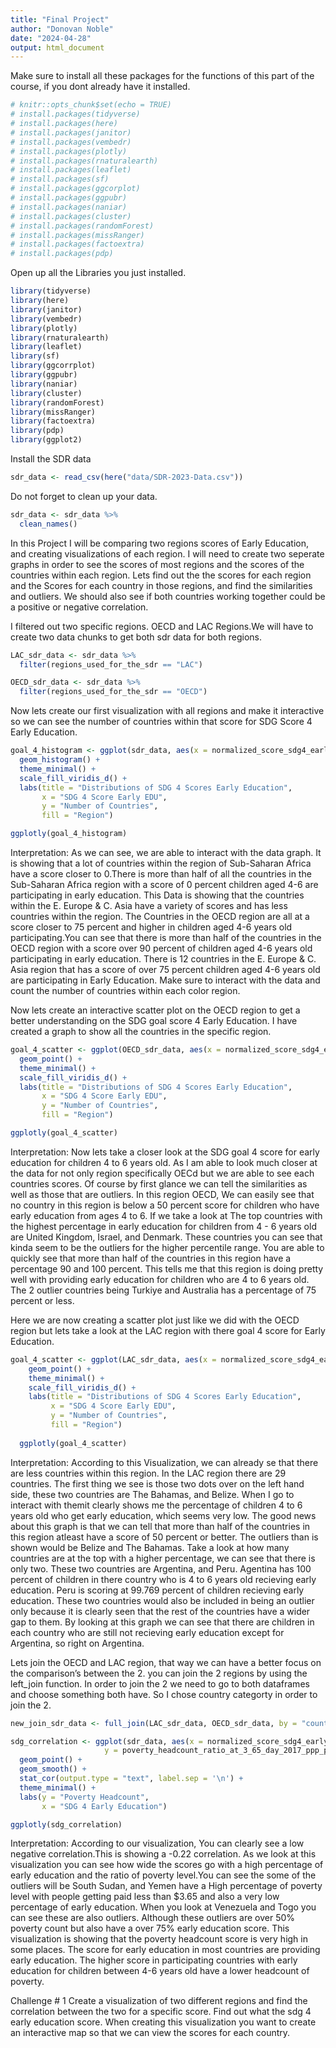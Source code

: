 ```yaml
---
title: "Final Project"
author: "Donovan Noble"
date: "2024-04-28"
output: html_document
---
```


Make sure to install all these packages for the functions of this part of the course, if you dont already have it installed.
```r
# knitr::opts_chunk$set(echo = TRUE)
# install.packages(tidyverse)
# install.packages(here)
# install.packages(janitor)
# install.packages(vembedr)
# install.packages(plotly)
# install.packages(rnaturalearth)
# install.packages(leaflet)
# install.packages(sf)
# install.packages(ggcorplot)
# install.packages(ggpubr)
# install.packages(naniar)
# install.packages(cluster)
# install.packages(randomForest)
# install.packages(missRanger)
# install.packages(factoextra)
# install.packages(pdp)
```
Open up all the Libraries you just installed.
```r
library(tidyverse)
library(here)
library(janitor)
library(vembedr)
library(plotly)
library(rnaturalearth)
library(leaflet)
library(sf)
library(ggcorrplot)
library(ggpubr)
library(naniar)
library(cluster)
library(randomForest)
library(missRanger)
library(factoextra)
library(pdp)
library(ggplot2)
```
Install the SDR data
```r
sdr_data <- read_csv(here("data/SDR-2023-Data.csv"))
```
Do not forget to clean up your data.
```r
sdr_data <- sdr_data %>% 
  clean_names()
```
In this Project I will be comparing two regions scores of Early Education, and creating visualizations of each region. I will need to create two seperate graphs in order to see the scores of most regions and the scores of the countries within each region. Lets find out the the scores for each region and the Scores for each country in those regions, and find the similarities and outliers. We should also see if both countries working together could be a positive or negative correlation.



I filtered out two specific regions. OECD and LAC Regions.We will have to create two data chunks to get both sdr data for both regions.
```r
LAC_sdr_data <- sdr_data %>% 
  filter(regions_used_for_the_sdr == "LAC")
```

```r
OECD_sdr_data <- sdr_data %>% 
  filter(regions_used_for_the_sdr == "OECD")
```
Now lets create our first visualization with all regions and make it interactive so we can see the number of countries within that score for SDG Score 4 Early Education.
```r
goal_4_histogram <- ggplot(sdr_data, aes(x = normalized_score_sdg4_earlyedu, fill=regions_used_for_the_sdr)) +
  geom_histogram() +
  theme_minimal() +
  scale_fill_viridis_d() +
  labs(title = "Distributions of SDG 4 Scores Early Education",
       x = "SDG 4 Score Early EDU",
       y = "Number of Countries",
       fill = "Region")

ggplotly(goal_4_histogram)
```
Interpretation: As we can see, we are able to interact with the data graph. It is showing that a lot of countries within the region of Sub-Saharan Africa have a score closer to 0.There is more than half of all the countries in the Sub-Saharan Africa region with a score of 0 percent children aged 4-6 are participating in early education. This Data is showing that the countries within the E. Europe & C. Asia have a variety of scores and has less countries within the region. The Countries in the OECD region are all at a score closer to 75 percent and higher in children aged 4-6 years old participating.You can see that there is more than half of the countries in the OECD region with a score over 90 percent of children aged 4-6 years old participating in early education. There is 12 countries in the E. Europe & C. Asia region that has a score of over 75 percent children aged 4-6 years old are participating in Early Education. Make sure to interact with the data and count the number of countries within each color region.


Now lets create an interactive scatter plot on the OECD region to get a better understanding on the SDG goal score 4 Early Education. I have created a graph to show all the countries in the specific region. 


```r
goal_4_scatter <- ggplot(OECD_sdr_data, aes(x = normalized_score_sdg4_earlyedu, y = country, label = country)) +
  geom_point() +
  theme_minimal() +
  scale_fill_viridis_d() +
  labs(title = "Distributions of SDG 4 Scores Early Education",
       x = "SDG 4 Score Early EDU",
       y = "Number of Countries",
       fill = "Region")

ggplotly(goal_4_scatter)
```


Interpretation:
Now lets take a closer look at the SDG goal 4 score for early education for children 4 to 6 years old. As I am able to look much closer at the data for not only region specifically OECd but we are able to see each countries scores. Of course by first glance we can tell the similarities as well as those that are outliers. In this region OECD, We can easily see that no country in this region is below a 50 percent score for children who have early education from ages 4 to 6. If we take a look at The top countries with the highest percentage in early education for children from 4 - 6 years old are United Kingdom, Israel, and Denmark. These countries you can see that kinda seem to be the outliers for the higher percentile range. You are able to quickly see that more than half of the countries in this region have a percentage 90 and 100 percent. This tells me that this region is doing pretty well with providing early education for children who are 4 to 6 years old. The 2 outlier countries being Turkiye and Australia has a percentage of 75 percent or less.  

Here we are now creating a scatter plot just like we did with the OECD region but lets take a look at the LAC region with there goal 4 score for Early Education. 

```r
goal_4_scatter <- ggplot(LAC_sdr_data, aes(x = normalized_score_sdg4_earlyedu, y = country, label = country)) +
    geom_point() +
    theme_minimal() +
    scale_fill_viridis_d() +
    labs(title = "Distributions of SDG 4 Scores Early Education",
         x = "SDG 4 Score Early EDU",
         y = "Number of Countries",
         fill = "Region")
  
  ggplotly(goal_4_scatter)
```

Interpretation:
According to this Visualization, we can already se that there are less countries within this region. In the LAC region there are 29 countries. The first thing we see is those two dots over on the left hand side, these two countries are The Bahamas, and Belize. When I go to interact with themit clearly shows me the percentage of children 4 to 6 years old who get early education, which seems very low. The good news about this graph is that we can tell that more than half of the countries in this region atleast have a score of 50 percent or better. The outliers than is shown would be Belize and The Bahamas. Take a look at how many countries are at the top with a higher percentage, we can see that there is only two. These two countries are Argentina, and Peru. Agentina has 100 percent of children in there country who is 4 to 6 years old recieving early education. Peru is scoring at 99.769 percent of children recieving early education. These two countries would also be included in being an outlier only because it is clearly seen that the rest of the countries have a wider gap to them. By looking at this graph we can see that there are children in each country who are still not recieving early education except for Argentina, so right on Argentina. 


Lets join the OECD and LAC region, that way we can have a better focus on the comparison's between the 2. you can join the 2 regions by using the left_join function. In order to join the 2 we need to go to both dataframes and choose something both have. So I chose country categorty in order to join the 2.

```r
new_join_sdr_data <- full_join(LAC_sdr_data, OECD_sdr_data, by = "country")
```


```r
sdg_correlation <- ggplot(sdr_data, aes(x = normalized_score_sdg4_earlyedu, 
                     y = poverty_headcount_ratio_at_3_65_day_2017_ppp_percent, label = country)) +
  geom_point() +
  geom_smooth() +
  stat_cor(output.type = "text", label.sep = '\n') +
  theme_minimal() +
  labs(y = "Poverty Headcount",
       x = "SDG 4 Early Education")

ggplotly(sdg_correlation)
```




Interpretation:
According to our visualization, You can clearly see a low negative correlation.This is showing a -0.22 correlation. As we look at this visualization you can see how wide the scores go with a high percentage of early education and the ratio of poverty level.You can see the some of the outliers will be South Sudan, and Yemen have a High percentage of poverty level with people getting paid less than $3.65 and also a very low percentage of early education. When you look at Venezuela and Togo you can see these are also outliers. Although these outliers are over 50% poverty count but also have a over 75% early education score. This visualization is showing that the poverty headcount score is very high in some places. The score for early education in most countries are providing early education. The higher score in participating countries with early education for children between 4-6 years old have a lower headcount of poverty.

Challenge # 1 
Create a visualization of two different regions and find the correlation between the two for a specific score. Find out what the sdg 4 early education score. When creating this visualization you want to create an interactive map so that we can view the scores for each country. 